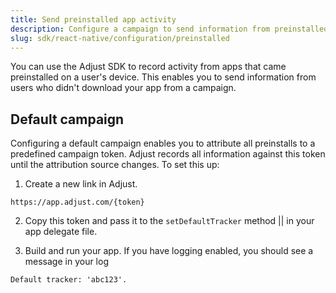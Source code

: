 ```yaml
---
title: Send preinstalled app activity
description: Configure a campaign to send information from preinstalled apps.
slug: sdk/react-native/configuration/preinstalled
---
```



You can use the Adjust SDK to record activity from apps that came preinstalled on a user's device. This enables you to send information from users who didn't download your app from a campaign.

## Default campaign

Configuring a default campaign enables you to attribute all preinstalls to a predefined campaign token. Adjust records all information against this token until the attribution source changes. To set this up:

1. Create a new link in Adjust.
   
```http "{token}"
https://app.adjust.com/{token}
```

2. Copy this token and pass it to the <Tooltip>`setDefaultTracker` method || <SetDefaultTrackerSig /></Tooltip> in your app delegate file.

<SetDefaultTracker />

3. Build and run your app. If you have logging enabled, you should see a message in your log

```text
Default tracker: 'abc123'.
```
